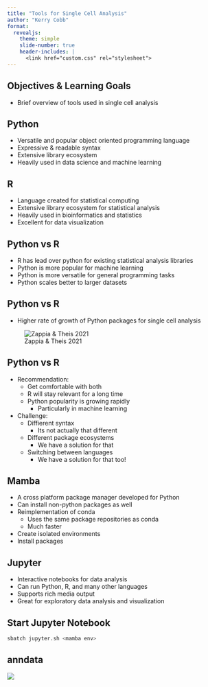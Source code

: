 ```yaml
---
title: "Tools for Single Cell Analysis"
author: "Kerry Cobb"
format: 
  revealjs:
    theme: simple
    slide-number: true
    header-includes: |
      <link href="custom.css" rel="stylesheet">
---
```



## Objectives & Learning Goals
- Brief overview of tools used in single cell analysis


## Python
- Versatile and popular object oriented programming language
- Expressive & readable syntax
- Extensive library ecosystem 
- Heavily used in data science and machine learning


## R
- Language created for statistical computing
- Extensive library ecosystem for statistical analysis
- Heavily used in bioinformatics and statistics
- Excellent for data visualization


## Python vs R
- R has lead over python for existing statistical analysis libraries
- Python is more popular for machine learning
- Python is more versatile for general programming tasks
- Python scales better to larger datasets


## Python vs R
- Higher rate of growth of Python packages for single cell analysis 

![Zappia & Theis 2021](img/py_v_r-zappia_theis_2021.png)


## Python vs R {.smaller}
- Recommendation: 
  - Get comfortable with both
  - R will stay relevant for a long time
  - Python popularity is growing rapidly
    - Particularly in machine learning
- Challenge:
  - Diffierent syntax
    - Its not actually that different
  - Different package ecosystems
    - We have a solution for that
  - Switching between languages
    - We have a solution for that too!


## Mamba
- A cross platform package manager developed for Python
- Can install non-python packages as well
- Reimplementation of conda
  - Uses the same package repositories as conda
  - Much faster
- Create isolated environments
- Install packages


## Jupyter
- Interactive notebooks for data analysis
- Can run Python, R, and many other languages
- Supports rich media output
- Great for exploratory data analysis and visualization


## Start Jupyter Notebook
```bash 
sbatch jupyter.sh <mamba env>
```

## anndata
![](img/anndata.png)